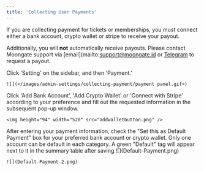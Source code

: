 ```yaml
---
title: 'Collecting User Payments'
---
```


<Warning>
  If you are collecting payment for tickets or memberships, you must connect either a bank account, crypto wallet or stripe to receive your payout.

  Additionally, you will **not** automatically receive payouts. Please contact Moongate support via \[email]\(mailto:support@moongate.id or [Telegram](https://t.me/pweeh) to request a payout.
</Warning>

<Steps>
  <Step title="Navigate to the 'Payment' panel">
    Click 'Setting' on the sidebar, and then 'Payment.'

    ![](</images/admin-settings/collecting-payment/payment panel.gif>)
  </Step>

  <Step title="Add a Bank account / Crypto wallet / Stripe">
    Click 'Add Bank Account', 'Add Crypto Wallet' or 'Connect with Stripe' according to your preference and fill out the requested information in the
    subsequent pop-up window.

    <img height="94" width="520" src="addwalletbutton.png" />
  </Step>

  <Step title="Set Default Payment Method">
    After entering your payment information, check the "Set this as Default Payment" box for your preferred bank account or crypto wallet. Only one account can be default in each category. A green "Default" tag will appear next to it in the summary table after saving.![](Default-Payment.png)

    ![](Default-Payment-2.png)
  </Step>
</Steps>